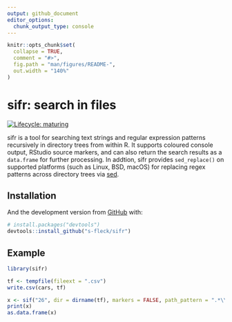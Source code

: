 ```yaml
---
output: github_document
editor_options: 
  chunk_output_type: console
---
```


<!-- README.md is generated from README.Rmd. Please edit that file -->

```r
knitr::opts_chunk$set(
  collapse = TRUE,
  comment = "#>",
  fig.path = "man/figures/README-",
  out.width = "140%"
)
```
# sifr: search in files 

<!-- badges: start -->
[![Lifecycle: maturing](https://img.shields.io/badge/lifecycle-maturing-blue.svg)](https://www.tidyverse.org/lifecycle/#maturing)
<!-- badges: end -->

sifr is a tool for searching text strings and regular expression patterns 
recursively in directory trees from within R. It supports coloured console 
output, RStudio source markers, and can also return the search results as
a `data.frame` for further processing. In addtion, sifr provides 
`sed_replace()` on supported platforms (such as Linux, BSD, macOS) for replacing 
regex patterns across directory trees via [sed](https://en.wikipedia.org/wiki/Sed).


## Installation

And the development version from [GitHub](https://github.com/) with:

``` r
# install.packages("devtools")
devtools::install_github("s-fleck/sifr")
```
## Example

```r
library(sifr)

tf <- tempfile(fileext = ".csv")
write.csv(cars, tf)

x <- sif("26", dir = dirname(tf), markers = FALSE, path_pattern = ".*\\.csv$")
print(x)
as.data.frame(x)
```
